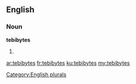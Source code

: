 ==English==

===Noun===
'''tebibytes'''

# {{plural of|tebibyte}}

[[Category:English plurals]]

[[ar:tebibytes]]
[[fr:tebibytes]]
[[ku:tebibytes]]
[[my:tebibytes]]